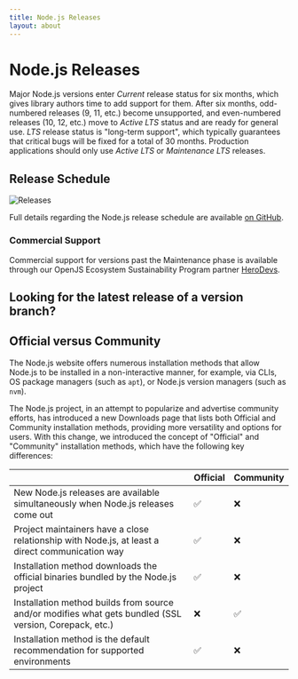 ```yaml
---
title: Node.js Releases
layout: about
---
```


# Node.js Releases

Major Node.js versions enter _Current_ release status for six months, which gives library authors time to add support for them.
After six months, odd-numbered releases (9, 11, etc.) become unsupported, and even-numbered releases (10, 12, etc.) move to _Active LTS_ status and are ready for general use.
_LTS_ release status is "long-term support", which typically guarantees that critical bugs will be fixed for a total of 30 months.
Production applications should only use _Active LTS_ or _Maintenance LTS_ releases.

## Release Schedule

![Releases](https://raw.githubusercontent.com/nodejs/Release/main/schedule.svg?sanitize=true)

Full details regarding the Node.js release schedule are available [on GitHub](https://github.com/nodejs/release#release-schedule).

### Commercial Support

Commercial support for versions past the Maintenance phase is available through our OpenJS Ecosystem Sustainability Program partner [HeroDevs](https://herodevs.com/).

## Looking for the latest release of a version branch?

<DownloadReleasesTable />

## Official versus Community

The Node.js website offers numerous installation methods that allow Node.js to be installed in a non-interactive manner,
for example, via CLIs, OS package managers (such as `apt`), or Node.js version managers (such as `nvm`).

The Node.js project, in an attempt to popularize and advertise community efforts, has introduced a new Downloads page that lists both Official and Community installation methods, providing more versatility and options for users.
With this change, we introduced the concept of "Official" and "Community" installation methods, which have the following key differences:

|                                                                                                        | Official | Community |
| ------------------------------------------------------------------------------------------------------ | -------- | --------- |
| New Node.js releases are available simultaneously when Node.js releases come out                       | ✅       | ❌        |
| Project maintainers have a close relationship with Node.js, at least a direct communication way        | ✅       | ❌        |
| Installation method downloads the official binaries bundled by the Node.js project                     | ✅       | ❌        |
| Installation method builds from source and/or modifies what gets bundled (SSL version, Corepack, etc.) | ❌       | ✅        |
| Installation method is the default recommendation for supported environments                           | ✅       | ❌        |
